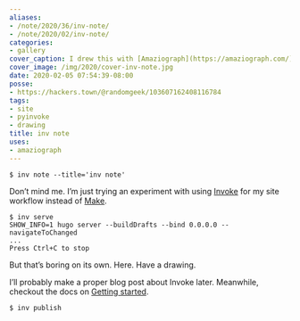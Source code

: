 ```yaml
---
aliases:
- /note/2020/36/inv-note/
- /note/2020/02/inv-note/
categories:
- gallery
cover_caption: I drew this with [Amaziograph](https://amaziograph.com/)
cover_image: /img/2020/cover-inv-note.jpg
date: 2020-02-05 07:54:39-08:00
posse:
- https://hackers.town/@randomgeek/103607162408116784
tags:
- site
- pyinvoke
- drawing
title: inv note
uses:
- amaziograph
---
```


```console
$ inv note --title='inv note'
```

Don’t mind me. I’m just trying an experiment with using
[Invoke](https://docs.pyinvoke.org) for my site workflow instead of
[Make](https://www.gnu.org/software/make/).

```console
$ inv serve
SHOW_INFO=1 hugo server --buildDrafts --bind 0.0.0.0 --navigateToChanged
...
Press Ctrl+C to stop
```

But that’s boring on its own. Here. Have a drawing.

I’ll probably make a proper blog post about Invoke later. Meanwhile,
checkout the docs on [Getting
started](https://docs.pyinvoke.org/en/stable/getting-started.html).

```console
$ inv publish
```

